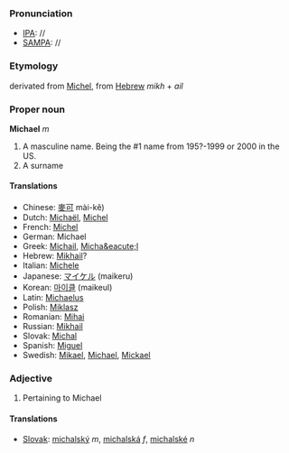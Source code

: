 ===Pronunciation===
*[[IPA]]: //
*[[SAMPA]]: //
===Etymology===
derivated from [[Michel]], from [[Hebrew]] ''mikh'' + ''ail''
===Proper noun===
'''Michael''' ''m''

#A masculine name.  Being the #1 name from 195?-1999 or 2000 in the US.
#A surname

====Translations====
*Chinese: [[麥可]] mài-kě)
*Dutch: [[Michaël]], [[Michel]]
*French: [[Michel]]
*German: Michael
*Greek: [[Michail]], [[Micha&eacute;l]]
*Hebrew: [[Mikhail]]?
*Italian: [[Michele]]
*Japanese: [[マイケル]] (maikeru)
*Korean: [[마이클]] (maikeul)
*Latin: [[Michaelus]]
*Polish: [[Miklasz]]
*Romanian: [[Mihai]]
*Russian: [[Mikhail]]
*Slovak: [[Michal]]
*Spanish: [[Miguel]]
*Swedish: [[Mikael]], [[Michael]], [[Mickael]]

===Adjective===
# Pertaining to Michael
====Translations====
*[[Slovak]]: [[michalský]] ''m'', [[michalská]] ''f'', [[michalské]] ''n''